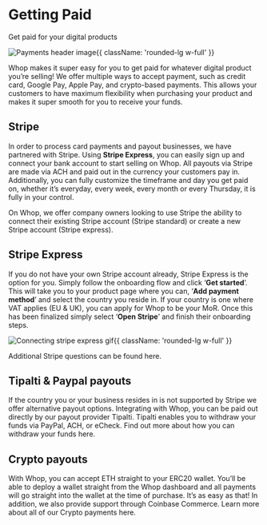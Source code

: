 
<HeroPattern />

# Getting Paid
Get paid for your digital products

![Payments header image](https://i.imgur.com/hAB4bdV.png){{ className: 'rounded-lg w-full' }}

Whop makes it super easy for you to get paid for whatever digital product you’re selling! We offer multiple ways to accept payment, such as credit card, Google Pay, Apple Pay, and crypto-based payments. This allows your customers to have maximum flexibility when purchasing your product and makes it super smooth for you to receive your funds. 

## Stripe

In order to process card payments and payout businesses, we have partnered with Stripe. Using ****Stripe Express****, you can easily sign up and connect your bank account to start selling on Whop. All payouts via Stripe are made via ACH and paid out in the currency your customers pay in. Additionally, you can fully customize the timeframe and day you get paid on, whether it’s everyday, every week, every month or every Thursday, it is fully in your control.

On Whop, we offer company owners looking to use Stripe the ability to connect their existing Stripe account (Stripe standard) or create a new Stripe account (Stripe express).

## Stripe Express

If you do not have your own Stripe account already, Stripe Express is the option for you. Simply follow the onboarding flow and click ‘**Get started**’. This will take you to your product page where you can, ‘**Add payment method**’ and select the country you reside in. If your country is one where VAT applies (EU & UK), you can apply for Whop to be your MoR. Once this has been finalized simply select ‘**Open Stripe**’ and finish their onboarding steps.

![Connecting stripe express gif](https://i.imgur.com/6mjbI07.gif){{ className: 'rounded-lg w-full' }}

Additional Stripe questions can be found here.

## Tipalti & Paypal payouts

If the country you or your business resides in is not supported by Stripe we offer alternative payout options. Integrating with Whop, you can be paid out directly by our payout provider Tipalti. Tipalti enables you to withdraw your funds via PayPal, ACH, or eCheck. Find out more about how you can withdraw your funds here. 

## Crypto payouts

With Whop, you can accept ETH straight to your ERC20 wallet. You’ll be able to deploy a wallet straight from the Whop dashboard and all payments will go straight into the wallet at the time of purchase. It’s as easy as that! In addition, we also provide support through Coinbase Commerce. Learn more about all of our Crypto payments here.